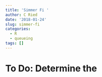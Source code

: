 ```yaml
---
title: 'Simmer Fi '
author: C Ried
date: '2018-01-24'
slug: simmer-fi
categories:
  - R
  - queueing
tags: []
---
```


# To Do: Determine the 